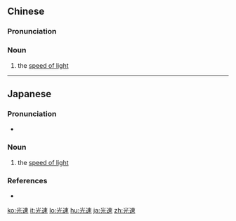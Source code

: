 ==Chinese==
{{zh-forms}}

===Pronunciation===
{{zh-pron
|m=guāngsù
|c=gwong1 cuk1
|mn=kong-sok
|cat=n
}}

===Noun===
{{zh-noun}}

# the [[speed of light]]

----

==Japanese==
{{ja-kanjitab|こう|そく|yomi=on}}

===Pronunciation===
* {{homophones|lang=ja|高速}}

===Noun===
{{ja-noun|こうそく}}

# the [[speed of light]]

===References===
* {{R:Shogakukan}}

[[ko:光速]]
[[it:光速]]
[[lo:光速]]
[[hu:光速]]
[[ja:光速]]
[[zh:光速]]